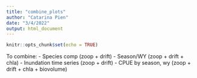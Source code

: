 ```yaml
---
title: "combine_plots"
author: "Catarina Pien"
date: "3/4/2022"
output: html_document
---
```


```r
knitr::opts_chunk$set(echo = TRUE)
```

To combine: 
- Species comp (zoop + drift)
- Season/WY (zoop + drift + chla)
- Inundation time series (zoop + drift)
- CPUE by season, wy (zoop + drift + chla + biovolume)

```r

```

